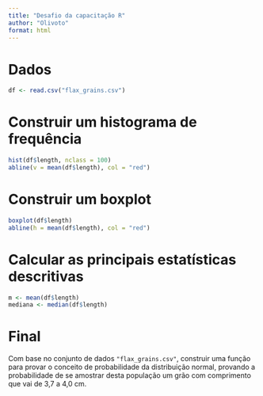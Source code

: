```yaml
---
title: "Desafio da capacitação R"
author: "Olivoto"
format: html
---
```


# Dados
```r
df <- read.csv("flax_grains.csv")
```

# Construir um histograma de frequência

```r
hist(df$length, nclass = 100)
abline(v = mean(df$length), col = "red")

```

# Construir um boxplot
```r
boxplot(df$length)
abline(h = mean(df$length), col = "red")

```

# Calcular as principais estatísticas descritivas
```r
m <- mean(df$length)
mediana <- median(df$length)

```



# Final

Com base no conjunto de dados `"flax_grains.csv"`, construir uma função para provar o conceito de probabilidade da distribuição normal, provando a probabilidade de se amostrar desta população um grão com comprimento que vai de 3,7 a 4,0 cm.


